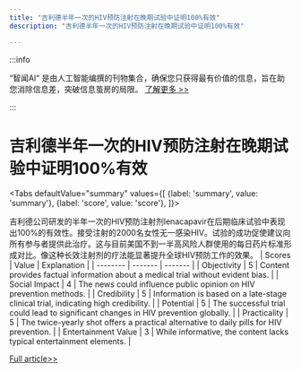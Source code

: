 ```yaml
---
title: "吉利德半年一次的HIV预防注射在晚期试验中证明100%有效"
description: "吉利德半年一次的HIV预防注射在晚期试验中证明100%有效"

---
```



:::info

“智闻AI“ 是由人工智能编撰的刊物集合，确保您只获得最有价值的信息，旨在助您消除信息差，突破信息茧房的局限。  [了解更多 >>](/)

:::

# 吉利德半年一次的HIV预防注射在晚期试验中证明100%有效


<Tabs
	defaultValue="summary"
	values={[
	{label: 'summary', value: 'summary'},
	{label: 'score', value: 'score'},
]}>
<TabItem value="summary">


吉利德公司研发的半年一次的HIV预防注射剂lenacapavir在后期临床试验中表现出100%的有效性。接受注射的2000名女性无一感染HIV。试验的成功促使建议向所有参与者提供此治疗。这与目前美国不到一半高风险人群使用的每日药片标准形成对比。像这种长效注射剂的疗法能显著提升全球HIV预防工作的效果。
</TabItem>
<TabItem value="score">
	| Scores     | Value   | Explanation |
	| -------- | ------- | ------- |
	| Objectivity  | 5    | Content provides factual information about a medical trial without evident bias.    |
	| Social Impact | 4     | The news could influence public opinion on HIV prevention methods.    |
	| Credibility    | 5    | Information is based on a late-stage clinical trial, indicating high credibility.    |
	| Potential    | 5    | The successful trial could lead to significant changes in HIV prevention globally.    |
	| Practicality    | 5    | The twice-yearly shot offers a practical alternative to daily pills for HIV prevention.    |
	| Entertainment Value    | 3    | While informative, the content lacks typical entertainment elements.    |
</TabItem>
</Tabs>

[Full article>>](https://science.slashdot.org/story/24/06/22/054242/gileads-twice-yearly-shot-to-prevent-hiv-succeeds-in-late-stage-trial?utm_source=rss1.0mainlinkanon&utm_medium=feed)
